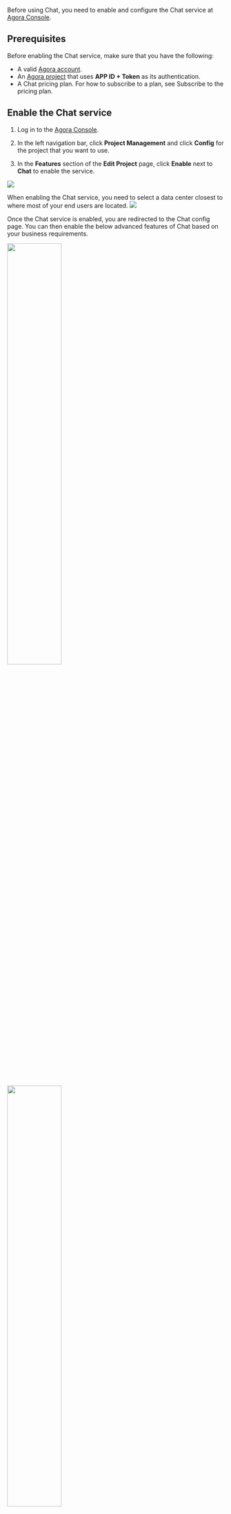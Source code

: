 
Before using Chat, you need to enable and configure the Chat service at [Agora Console](https://console.agora.io/#onboarding).


## Prerequisites

Before enabling the Chat service, make sure that you have the following:

- A valid [Agora account](/agora-chat/reference/manage-agora-account#create-an-agora-account).
- An [Agora project](/agora-chat/reference/manage-agora-account#create-an-agora-project) that uses  **APP ID + Token** as its authentication.
- A Chat pricing plan. For how to subscribe to a plan, see <Link to="../reference/pricing?platform={{platform.PATH}}#subscribe-to-the-pricing-plan">Subscribe to the pricing plan</Link>.


## Enable the Chat service

1. Log in to the [Agora Console](https://console.agora.io).

2. In the left navigation bar, click **Project Management** and click **Config** for the project that you want to use. 

3. In the **Features** section of the **Edit Project** page, click **Enable** next to **Chat** to enable the service.

<img src="https://web-cdn.agora.io/docs-files/1658461427680" />

When enabling the Chat service, you need to select a data center closest to where most of your end users are located.
![](https://web-cdn.agora.io/docs-files/1665386519450)

Once the Chat service is enabled, you are redirected to the Chat config page. You can then enable the below advanced features of Chat based on your business requirements.

<img width="50%" src="https://web-cdn.agora.io/docs-files/1658310228255" />

<img width="50%" src="https://web-cdn.agora.io/docs-files/1658310318751" />

For details about these advanced features, see the following:
- <Link to="../develop/setup-webhooks?platform={{platform.PATH}}">Message Callback</Link>
- <Link to="../client-api/threading/thread-management?platform={{platform.PATH}}">Message Thread</Link>
- <Link to="../client-api/reaction?platform={{platform.PATH}}">Reaction</Link>
- <Link to="../develop/offline-push?platform={{platform.PATH}}">Offline Message Push (Advanced)</Link>
- <Link to="../client-api/presence?platform={{platform.PATH}}">Presence</Link>
- <Link to="../client-api/messages/translate-messages?platform={{platform.PATH}}">Translation</Link>
- <Link to="../develop/content-moderation?platform={{platform.PATH}}">Moderation</Link>


## Get the information of the Chat project

Agora Console assigns the following information to each project that enables the Chat service:

- **Data Center**: Agora provides several data centers for the service in different regions, including Beijing1 (China), Beijing VIP (China),  Singapore, Frankfurt (Germany), and Virginia (USA). After the plan is changed, the data center remains unchanged.
- **AppKey**: The unique identifier that the Chat service assigns to each app. The rule is `${OrgName}#{AppName}`.
- **OrgName**: The unique identifier that the Chat service assigns to each enterprise (organization).
- **AppName**: The name that the Chat service assigns to each app. Each app under the same enterprise (organization) must have a unique App Name.
- **API request url**: The domain of the WebSocket and RESTful API request that Agora assigns to each project.

Follow these steps to get the project information:

1. Find the project that has enabled the Chat service on the [Project management](https://console.agora.io/projects) page at Agora Console, and click **Config**.
2. On the project edit page, find **Chat** and click **Config**.
3. On the project config page, get the values of **Data Center**, **AppKey**, **OrgName**, **AppName**, **WebSocketAddress**, and **REST API**.

## Change the Chat plan

1. Log in to the [Agora Console](https://console.agora.io).

2. In the left navigation bar, click **Package**.

3. On the **Subscribe** tab, you can change your Chat plan by clicking **Subscribe** on other plans.
   ![](https://web-cdn.agora.io/docs-files/1665389469534)
   **Note:** 
   - The plan change take effect immediately.
   - Agora doesn't recommend plan downgrading, as it could impact capacity of your applications and availability of certain features.

## Unsubscribe the Chat service

Before unsubscribing Chat, ensure all the projects that enable Chat are disabled.

1. Log in to the [Agora Console](https://console.agora.io).

2. In the left navigation bar, click **Package**.

3. On the **Subscribe** tab, scroll down to the bottom and click **Unsubscribe**.
   ![](https://web-cdn.agora.io/docs-files/1665389814916)
    **Note:**
    - When you unsubscribe Chat, all Chat-related data are purged.
    - When you unsubscribe Chat, you are still billed with a pro-rated monthly fee and the usage occurred during that month.


## Disable the Chat service

1. Log in to the [Agora Console](https://console.agora.io).

2. In the left navigation bar, click **Project Management** and click **Config** for the project that you want to use. 

3. In the **Features** section of the **Edit Project** page, click **Enable/Configure** next to **Chat**.

4. On the **Application Information** page, switch off the toggle in the **Chat Service Status** section.
   **Note:** When you disable the Chat service, the Chat-related data are still stored in the Chat data center, and you are still charged for the plan activation fee.
   ![](https://web-cdn.agora.io/docs-files/1665387330975)

## Next steps

After enabling and configuring Chat Service, the Chat-related features in Agora Analytics are enabled by default to help you keep track the usage trends and quality details. For more information, see <Link to="../reference/agora-analytics/data-insights">Data Insights</Link> and <Link to="../reference/agora-analytics/data-metrics">Data Metrics</Link>.